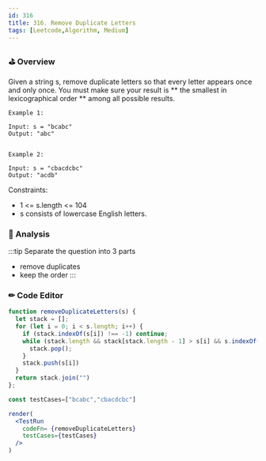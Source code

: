 ```yaml
---
id: 316
title: 316. Remove Duplicate Letters 
tags: [Leetcode,Algorithm, Medium]
---
```


### ⛳  Overview
Given a string s, remove duplicate letters so that every letter appears once and only once. You must make sure your result is ** the smallest in lexicographical order ** among all possible results.

 
```
Example 1:

Input: s = "bcabc"
Output: "abc"


Example 2:

Input: s = "cbacdcbc"
Output: "acdb"
 ```

Constraints:

* 1 <= s.length <= 104
* s consists of lowercase English letters.

### 📃  Analysis
:::tip
 Separate the question into 3 parts
 - remove duplicates
 - keep the order
:::


### ✏  Code Editor


```jsx live noInline
function removeDuplicateLetters(s) {
  let stack = [];
  for (let i = 0; i < s.length; i++) {
    if (stack.indexOf(s[i]) !== -1) continue;
    while (stack.length && stack[stack.length - 1] > s[i] && s.indexOf(stack[stack.length - 1], i) !== -1) {
      stack.pop();
    }
    stack.push(s[i])
  }
  return stack.join("")
};

const testCases=["bcabc","cbacdcbc"]

render(
  <TestRun
    codeFn= {removeDuplicateLetters}
    testCases={testCases}
  />
)
```

